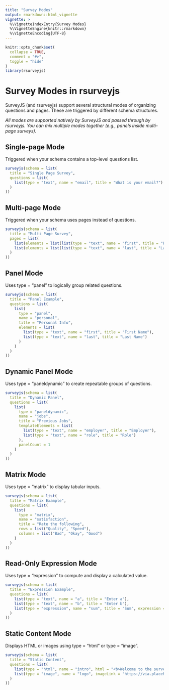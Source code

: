 ```yaml
---
title: "Survey Modes"
output: rmarkdown::html_vignette
vignette: >
  %\VignetteIndexEntry{Survey Modes}
  %\VignetteEngine{knitr::rmarkdown}
  %\VignetteEncoding{UTF-8}
---
```


```r
knitr::opts_chunk$set(
  collapse = TRUE,
  comment = "#>",
  toggle = "hide"
)
library(rsurveyjs)
```

# Survey Modes in rsurveyjs

SurveyJS (and rsurveyjs) support several structural modes of organizing questions and pages. These are triggered by different schema structures.

_All modes are supported natively by SurveyJS and passed through by rsurveyjs.
You can mix multiple modes together (e.g., panels inside multi-page surveys)._

## Single-page Mode

Triggered when your schema contains a top-level questions list.

```r
surveyjs(schema = list(
  title = "Single Page Survey",
  questions = list(
    list(type = "text", name = "email", title = "What is your email?")
  )
))
```

## Multi-page Mode

Triggered when your schema uses pages instead of questions.

```r
surveyjs(schema = list(
  title = "Multi Page Survey",
  pages = list(
    list(elements = list(list(type = "text", name = "first", title = "First name"))),
    list(elements = list(list(type = "text", name = "last", title = "Last name")))
  )
))
```

## Panel Mode

Uses type = "panel" to logically group related questions.

```r
surveyjs(schema = list(
  title = "Panel Example",
  questions = list(
    list(
      type = "panel",
      name = "personal",
      title = "Personal Info",
      elements = list(
        list(type = "text", name = "first", title = "First Name"),
        list(type = "text", name = "last", title = "Last Name")
      )
    )
  )
))
```

## Dynamic Panel Mode

Uses type = "paneldynamic" to create repeatable groups of questions.

```r
surveyjs(schema = list(
  title = "Dynamic Panel",
  questions = list(
    list(
      type = "paneldynamic",
      name = "jobs",
      title = "Previous Jobs",
      templateElements = list(
        list(type = "text", name = "employer", title = "Employer"),
        list(type = "text", name = "role", title = "Role")
      ),
      panelCount = 1
    )
  )
))
```

## Matrix Mode

Uses type = "matrix" to display tabular inputs.

```r
surveyjs(schema = list(
  title = "Matrix Example",
  questions = list(
    list(
      type = "matrix",
      name = "satisfaction",
      title = "Rate the following",
      rows = list("Quality", "Speed"),
      columns = list("Bad", "Okay", "Good")
    )
  )
))
```

## Read-Only Expression Mode

Uses type = "expression" to compute and display a calculated value.

```r
surveyjs(schema = list(
  title = "Expression Example",
  questions = list(
    list(type = "text", name = "a", title = "Enter a"),
    list(type = "text", name = "b", title = "Enter b"),
    list(type = "expression", name = "sum", title = "Sum", expression = "{a} + {b}")
  )
))
```

## Static Content Mode

Displays HTML or images using type = "html" or type = "image".

```r
surveyjs(schema = list(
  title = "Static Content",
  questions = list(
    list(type = "html", name = "intro", html = "<b>Welcome to the survey</b>"),
    list(type = "image", name = "logo", imageLink = "https://via.placeholder.com/300x100")
  )
))
```
